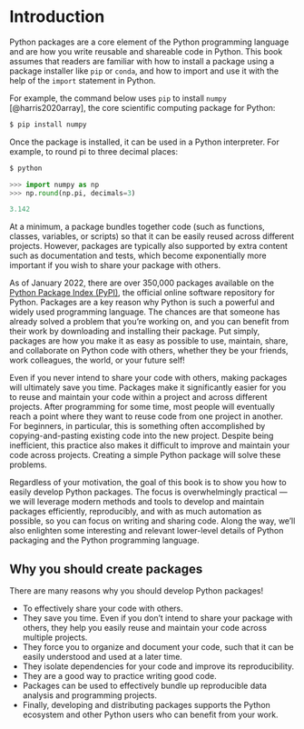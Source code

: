 \mainmatter

# Introduction


Python packages are a core element of the Python programming language and are how you write reusable and shareable code in Python. This book assumes that readers are familiar with how to install a package using a package installer like `pip`\index{pip} or `conda`\index{conda}, and how to import\index{import} and use it with the help of the `import` statement in Python.

For example, the command below uses `pip` to install `numpy` [@harris2020array], the core scientific computing package for Python:

```bash
$ pip install numpy
```

Once the package is installed, it can be used in a Python interpreter. For example, to round pi to three decimal places:

```bash
$ python
```

```python
>>> import numpy as np
>>> np.round(np.pi, decimals=3)
```

```python
3.142
```

At a minimum, a package bundles together code (such as functions, classes, variables, or scripts) so that it can be easily reused across different projects. However, packages are typically also supported by extra content such as documentation and tests, which become exponentially more important if you wish to share your package with others.

As of January 2022, there are over 350,000 packages available on the [Python Package Index (PyPI\index{PyPI})](https://pypi.org), the official online software repository for Python. Packages are a key reason why Python is such a powerful and widely used programming language. The chances are that someone has already solved a problem that you're working on, and you can benefit from their work by downloading and installing their package. Put simply, packages are how you make it as easy as possible to use, maintain, share, and collaborate on Python code with others, whether they be your friends, work colleagues, the world, or your future self!

Even if you never intend to share your code with others, making packages will ultimately save you time. Packages make it significantly easier for you to reuse and maintain your code within a project and across different projects. After programming for some time, most people will eventually reach a point where they want to reuse code from one project in another. For beginners, in particular, this is something often accomplished by copying-and-pasting existing code into the new project. Despite being inefficient, this practice also makes it difficult to improve and maintain your code across projects. Creating a simple Python package will solve these problems.

Regardless of your motivation, the goal of this book is to show you how to easily develop Python packages. The focus is overwhelmingly practical — we will leverage modern methods and tools to develop and maintain packages efficiently, reproducibly, and with as much automation as possible, so you can focus on writing and sharing code. Along the way, we'll also enlighten some interesting and relevant lower-level details of Python packaging and the Python programming language.

## Why you should create packages

There are many reasons why you should develop Python packages!

- To effectively share your code with others.
- They save you time. Even if you don't intend to share your package with others, they help you easily reuse and maintain your code across multiple projects.
- They force you to organize and document your code, such that it can be easily understood and used at a later time.
- They isolate dependencies for your code and improve its reproducibility.
- They are a good way to practice writing good code.
- Packages can be used to effectively bundle up reproducible data analysis and programming projects.
- Finally, developing and distributing packages supports the Python ecosystem and other Python users who can benefit from your work.

